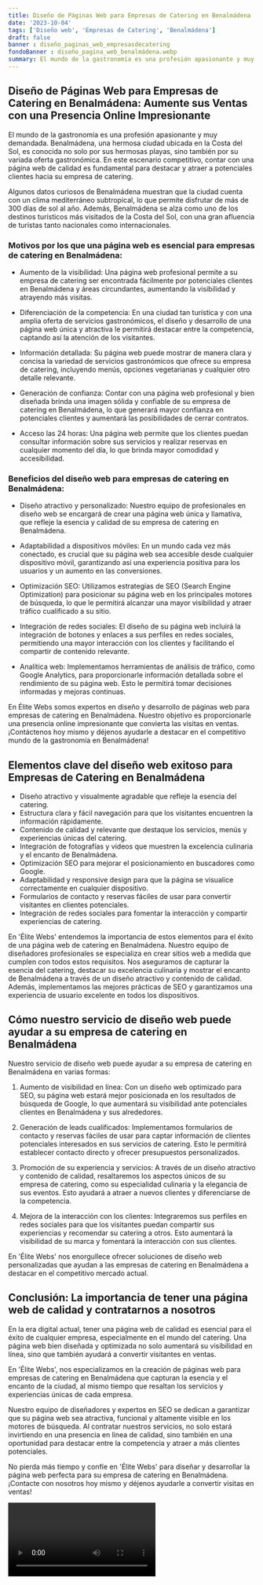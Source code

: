 ```yaml
---
title: Diseño de Páginas Web para Empresas de Catering en Benalmádena
date: '2023-10-04'
tags: ['Diseño web', 'Empresas de Catering', 'Benalmádena']
draft: false
banner : diseño_paginas_web_empresasdecatering
fondoBanner : diseño_pagina_web_benalmádena.webp
summary: El mundo de la gastronomía es una profesión apasionante y muy demandada. Benalmádena, una hermosa ciudad ubicada en la Costa del Sol, es conocida no solo por sus hermosas playas, sino también por su variada oferta gastronómica. En este escenario competitivo, contar con una página web de calidad es fundamental para destacar y atraer a potenciales clientes hacia su empresa de catering.
---
```


## **Diseño de Páginas Web para Empresas de Catering en Benalmádena: Aumente sus Ventas con una Presencia Online Impresionante**

El mundo de la gastronomía es una profesión apasionante y muy demandada. Benalmádena, una hermosa ciudad ubicada en la Costa del Sol, es conocida no solo por sus hermosas playas, sino también por su variada oferta gastronómica. En este escenario competitivo, contar con una página web de calidad es fundamental para destacar y atraer a potenciales clientes hacia su empresa de catering.

Algunos datos curiosos de Benalmádena muestran que la ciudad cuenta con un clima mediterráneo subtropical, lo que permite disfrutar de más de 300 días de sol al año. Además, Benalmádena se alza como uno de los destinos turísticos más visitados de la Costa del Sol, con una gran afluencia de turistas tanto nacionales como internacionales.

### **Motivos por los que una página web es esencial para empresas de catering en Benalmádena:**

- Aumento de la visibilidad: Una página web profesional permite a su empresa de catering ser encontrada fácilmente por potenciales clientes en Benalmádena y áreas circundantes, aumentando la visibilidad y atrayendo más visitas.

- Diferenciación de la competencia: En una ciudad tan turística y con una amplia oferta de servicios gastronómicos, el diseño y desarrollo de una página web única y atractiva le permitirá destacar entre la competencia, captando así la atención de los visitantes.

- Información detallada: Su página web puede mostrar de manera clara y concisa la variedad de servicios gastronómicos que ofrece su empresa de catering, incluyendo menús, opciones vegetarianas y cualquier otro detalle relevante.

- Generación de confianza: Contar con una página web profesional y bien diseñada brinda una imagen sólida y confiable de su empresa de catering en Benalmádena, lo que generará mayor confianza en potenciales clientes y aumentará las posibilidades de cerrar contratos.

- Acceso las 24 horas: Una página web permite que los clientes puedan consultar información sobre sus servicios y realizar reservas en cualquier momento del día, lo que brinda mayor comodidad y accesibilidad.

### **Beneficios del diseño web para empresas de catering en Benalmádena:**

- Diseño atractivo y personalizado: Nuestro equipo de profesionales en diseño web se encargará de crear una página web única y llamativa, que refleje la esencia y calidad de su empresa de catering en Benalmádena.

- Adaptabilidad a dispositivos móviles: En un mundo cada vez más conectado, es crucial que su página web sea accesible desde cualquier dispositivo móvil, garantizando así una experiencia positiva para los usuarios y un aumento en las conversiones.

- Optimización SEO: Utilizamos estrategias de SEO (Search Engine Optimization) para posicionar su página web en los principales motores de búsqueda, lo que le permitirá alcanzar una mayor visibilidad y atraer tráfico cualificado a su sitio.

- Integración de redes sociales: El diseño de su página web incluirá la integración de botones y enlaces a sus perfiles en redes sociales, permitiendo una mayor interacción con los clientes y facilitando el compartir de contenido relevante.

- Analítica web: Implementamos herramientas de análisis de tráfico, como Google Analytics, para proporcionarle información detallada sobre el rendimiento de su página web. Esto le permitirá tomar decisiones informadas y mejoras continuas.

En Élite Webs somos expertos en diseño y desarrollo de páginas web para empresas de catering en Benalmádena. Nuestro objetivo es proporcionarle una presencia online impresionante que convierta las visitas en ventas. ¡Contáctenos hoy mismo y déjenos ayudarle a destacar en el competitivo mundo de la gastronomía en Benalmádena!

<GifSeo />

<Cta />

## Elementos clave del diseño web exitoso para Empresas de Catering en Benalmádena

- Diseño atractivo y visualmente agradable que refleje la esencia del catering.
- Estructura clara y fácil navegación para que los visitantes encuentren la información rápidamente.
- Contenido de calidad y relevante que destaque los servicios, menús y experiencias únicas del catering.
- Integración de fotografías y videos que muestren la excelencia culinaria y el encanto de Benalmádena.
- Optimización SEO para mejorar el posicionamiento en buscadores como Google.
- Adaptabilidad y responsive design para que la página se visualice correctamente en cualquier dispositivo.
- Formularios de contacto y reservas fáciles de usar para convertir visitantes en clientes potenciales.
- Integración de redes sociales para fomentar la interacción y compartir experiencias de catering.

En 'Élite Webs' entendemos la importancia de estos elementos para el éxito de una página web de catering en Benalmádena. Nuestro equipo de diseñadores profesionales se especializa en crear sitios web a medida que cumplen con todos estos requisitos. Nos aseguramos de capturar la esencia del catering, destacar su excelencia culinaria y mostrar el encanto de Benalmádena a través de un diseño atractivo y contenido de calidad. Además, implementamos las mejores prácticas de SEO y garantizamos una experiencia de usuario excelente en todos los dispositivos.

## Cómo nuestro servicio de diseño web puede ayudar a su empresa de catering en Benalmádena

Nuestro servicio de diseño web puede ayudar a su empresa de catering en Benalmádena en varias formas:

1. Aumento de visibilidad en línea: Con un diseño web optimizado para SEO, su página web estará mejor posicionada en los resultados de búsqueda de Google, lo que aumentará su visibilidad ante potenciales clientes en Benalmádena y sus alrededores.

2. Generación de leads cualificados: Implementamos formularios de contacto y reservas fáciles de usar para captar información de clientes potenciales interesados ​​en sus servicios de catering. Esto le permitirá establecer contacto directo y ofrecer presupuestos personalizados.

3. Promoción de su experiencia y servicios: A través de un diseño atractivo y contenido de calidad, resaltaremos los aspectos únicos de su empresa de catering, como su especialidad culinaria y la elegancia de sus eventos. Esto ayudará a atraer a nuevos clientes y diferenciarse de la competencia.

4. Mejora de la interacción con los clientes: Integraremos sus perfiles en redes sociales para que los visitantes puedan compartir sus experiencias y recomendar su catering a otros. Esto aumentará la visibilidad de su marca y fomentará la interacción con sus clientes.

En 'Élite Webs' nos enorgullece ofrecer soluciones de diseño web personalizadas que ayudan a las empresas de catering en Benalmádena a destacar en el competitivo mercado actual.

## Conclusión: La importancia de tener una página web de calidad y contratarnos a nosotros

En la era digital actual, tener una página web de calidad es esencial para el éxito de cualquier empresa, especialmente en el mundo del catering. Una página web bien diseñada y optimizada no solo aumentará su visibilidad en línea, sino que también ayudará a convertir visitantes en ventas.

En 'Élite Webs', nos especializamos en la creación de páginas web para empresas de catering en Benalmádena que capturan la esencia y el encanto de la ciudad, al mismo tiempo que resaltan los servicios y experiencias únicas de cada empresa.

Nuestro equipo de diseñadores y expertos en SEO se dedican a garantizar que su página web sea atractiva, funcional y altamente visible en los motores de búsqueda. Al contratar nuestros servicios, no solo estará invirtiendo en una presencia en línea de calidad, sino también en una oportunidad para destacar entre la competencia y atraer a más clientes potenciales.

No pierda más tiempo y confíe en 'Élite Webs' para diseñar y desarrollar la página web perfecta para su empresa de catering en Benalmádena. ¡Contacte con nosotros hoy mismo y déjenos ayudarle a convertir visitas en ventas!

<Video />

<CtaBot job='Empresas de Catering' city='Benalmádena'/>

<Gmaps query='Benalmádena+españa+maps' />